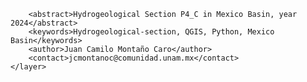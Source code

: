 <?xml version="1.0" encoding="UTF-8"?>
<qgis>
    <layer>
        <title>P4_C</title>
        <abstract>Hydrogeological Section P4_C in Mexico Basin, year 2024</abstract>
        <keywords>Hydrogeological-section, QGIS, Python, Mexico Basin</keywords>
        <author>Juan Camilo Montaño Caro</author>
        <contact>jcmontanoc@comunidad.unam.mx</contact>
    </layer>
</qgis>
